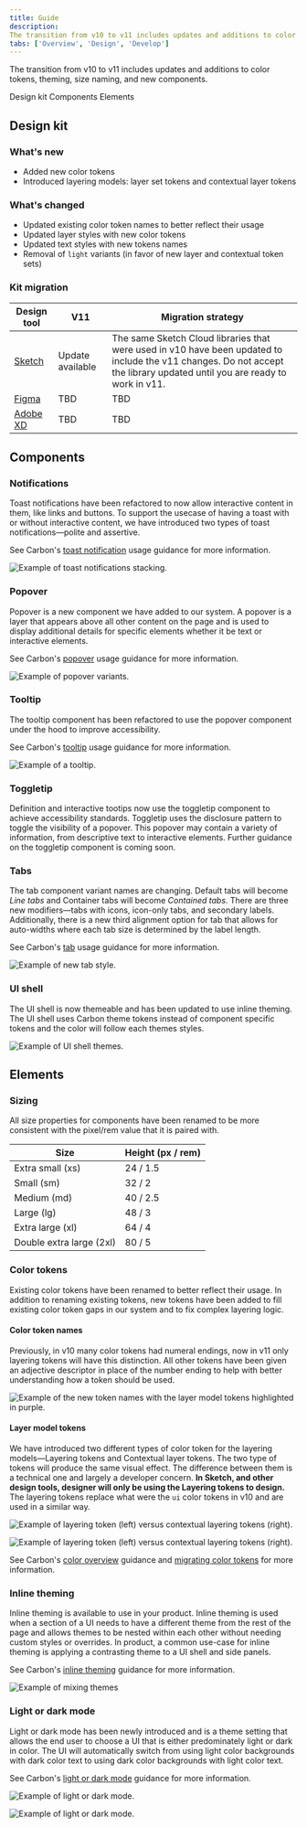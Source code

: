 ```yaml
---
title: Guide
description:
The transition from v10 to v11 includes updates and additions to color tokens, theming, and introduces beta kits to experiment with.
tabs: ['Overview', 'Design', 'Develop']
---
```


<PageDescription>

The transition from v10 to v11 includes updates and additions to color tokens,
theming, size naming, and new components.

</PageDescription>

<AnchorLinks>
  <AnchorLink>Design kit</AnchorLink>
  <AnchorLink>Components</AnchorLink>
  <AnchorLink>Elements</AnchorLink>
</AnchorLinks>

## Design kit

### What's new

- Added new color tokens
- Introduced layering models: layer set tokens and contextual layer tokens

### What's changed

- Updated existing color token names to better reflect their usage
- Updated layer styles with new color tokens
- Updated text styles with new tokens names
- Removal of `light` variants (in favor of new layer and contextual token sets)

### Kit migration

| Design tool                          | V11              | Migration strategy                                                                                                                                                         |
| ------------------------------------ | ---------------- | -------------------------------------------------------------------------------------------------------------------------------------------------------------------------- |
| [Sketch](/designing/kits/sketch)     | Update available | The same Sketch Cloud libraries that were used in v10 have been updated to include the v11 changes. Do not accept the library updated until you are ready to work in v11.  |
| [Figma](/designing/kits/figma)       | TBD              | TBD                                                                                                                                                                        |
| [Adobe XD](/designing/kits/adobe-xd) | TBD              | TBD                                                                                                                                                                        |

 <!---
### v11 Beta kit

Try out the v11 Beta Sketch kit that has been updated to reflect our color token
name changes and additional token layer sets and contextual layer sets. The v11
Beta kit is available in the White and Gray 100 themes.

<InlineNotification>
  Note: The v11 Beta kit is temporary and only available during our beta release
  timeframe. The existing v10 kits will be updated with these changes and
  additions once v11 is released to the general public.
</InlineNotification>

<Row className="resource-card-group">
<Column colLg={4} colMd={4} noGutterSm>
<ResourceCard
    subTitle="White theme (Beta)"
    href="sketch://add-library/cloud/fabc8814-ead2-4eeb-a893-ef3b6ea88875"
    actionIcon="download"
    >

<MdxIcon name="sketch" />

</ResourceCard>
</Column>
<Column colLg={4} colMd={4} noGutterSm>
<ResourceCard
    subTitle="Gray 100 theme (Beta)"
    actionIcon="download"
    href="sketch://add-library/cloud/9b33e49d-9b79-4696-9f57-c7a15c1e276a"
    >
      
<MdxIcon name="sketch" />

</ResourceCard>
</Column>
</Row>

--->

## Components

### Notifications

Toast notifications have been refactored to now allow interactive content in
them, like links and buttons. To support the usecase of having a toast with or
without interactive content, we have introduced two types of toast
notifications—polite and assertive.

See Carbon's
[toast notification](https://v11.carbondesignsystem.com/components/notification/usage/#toast-notifications)
usage guidance for more information.

<Row>
<Column colLg={8}>

![Example of toast notifications stacking.](images/05_toast_context_608.gif)

</Column>
</Row>

### Popover

Popover is a new component we have added to our system. A popover is a layer
that appears above all other content on the page and is used to display
additional details for specific elements whether it be text or interactive
elements.

See Carbon's
[popover](https://v11.carbondesignsystem.com/components/popover/usage/) usage
guidance for more information.

<Row>
<Column colLg={8}>

![Example of popover variants.](images/popover-usage-1.png)

</Column>
</Row>

### Tooltip

The tooltip component has been refactored to use the popover component under the
hood to improve accessibility.

See Carbon's
[tooltip](https://v11.carbondesignsystem.com/components/tooltip/usage/) usage
guidance for more information.

<Row>
<Column colLg={8}>

![Example of a tooltip.](images/tooltip-usage-1.png)

</Column>
</Row>

### Toggletip

Definition and interactive tootips now use the toggletip component to achieve
accessibility standards. Toggletip uses the disclosure pattern to toggle the
visibility of a popover. This popover may contain a variety of information, from
descriptive text to interactive elements. Further guidance on the toggletip
component is coming soon.

### Tabs

The tab component variant names are changing. Default tabs will become _Line
tabs_ and Container tabs will become _Contained tabs_. There are three new
modifiers—tabs with icons, icon-only tabs, and secondary labels. Additionally,
there is a new third alignment option for tab that allows for auto-widths where
each tab size is determined by the label length.

See Carbon's [tab](https://v11.carbondesignsystem.com/components/tabs/usage/)
usage guidance for more information.

<Row>
<Column colLg={8}>

![Example of new tab style.](images/contained-tabs.png)

</Column>
</Row>

### UI shell

The UI shell is now themeable and has been updated to use inline theming. The UI
shell uses Carbon theme tokens instead of component specific tokens and the
color will follow each themes styles.

<Row>
<Column colLg={8}>

![Example of UI shell themes.](images/ui-shell-themes.png)

</Column>
</Row>

## Elements

### Sizing

All size properties for components have been renamed to be more consistent with
the pixel/rem value that it is paired with.

| Size                     | Height (px / rem) |
| ------------------------ | ----------------- |
| Extra small (xs)         | 24 / 1.5          |
| Small (sm)               | 32 / 2            |
| Medium (md)              | 40 / 2.5          |
| Large (lg)               | 48 / 3            |
| Extra large (xl)         | 64 / 4            |
| Double extra large (2xl) | 80 / 5            |

### Color tokens

Existing color tokens have been renamed to better reflect their usage. In
addition to renaming existing tokens, new tokens have been added to fill
existing color token gaps in our system and to fix complex layering logic.

#### Color token names

Previously, in v10 many color tokens had numeral endings, now in v11 only
layering tokens will have this distinction. All other tokens have been given an
adjective descriptor in place of the number ending to help with better
understanding how a token should be used.

<Row>
<Column colLg={8}>

![Example of the new token names with the layer model tokens highlighted in purple.](images/color-implementation-layer-set-3.png)

</Column>
</Row>

#### Layer model tokens

We have introduced two different types of color token for the layering
models—Layering tokens and Contextual layer tokens. The two type of tokens will
produce the same visual effect. The difference between them is a technical one
and largely a developer concern. **In Sketch, and other design tools, designer
will only be using the Layering tokens to design.** The layering tokens replace
what were the `ui` color tokens in v10 and are used in a similar way.

<Row>
<Column colMd={6} colLg={6}>

![Example of layering token (left) versus contextual layering tokens (right).](images/color-implementation-compare-1.png)

</Column>
<Column colMd={6} colLg={6}>

![Example of layering token (left) versus contextual layering tokens (right).](images/color-implementation-compare-2.png)

</Column>
</Row>

See Carbon's
[color overview](https://v11.carbondesignsystem.com/guidelines/color/overview/)
guidance and
[migrating color tokens](https://github.com/carbon-design-system/carbon/blob/main/docs/migration/11.x-color.md)
for more information.

### Inline theming

Inline theming is available to use in your product. Inline theming is used when
a section of a UI needs to have a different theme from the rest of the page and
allows themes to be nested within each other without needing custom styles or
overrides. In product, a common use-case for inline theming is applying a
contrasting theme to a UI shell and side panels.

See Carbon's
[inline theming](https://v11.carbondesignsystem.com/guidelines/color/implementation#inline-theming)
guidance for more information.

<Row>
<Column colLg={8}>

![Example of mixing themes](images/color-implementation-inline-1.png)

</Column>
</Row>

### Light or dark mode

Light or dark mode has been newly introduced and is a theme setting that allows
the end user to choose a UI that is either predominately light or dark in color.
The UI will automatically switch from using light color backgrounds with dark
color text to using dark color backgrounds with light color text.

See Carbon's
[light or dark mode](https://v11.carbondesignsystem.com/guidelines/color/implementation#light-or-dark-mode)
guidance for more information.

<Row>
<Column colMd={6} colLg={6}>

![Example of light or dark mode.](images/light-or-dark-mode-1.png)

</Column>
<Column colMd={6} colLg={6}>

![Example of light or dark mode.](images/light-or-dark-mode-2.png)

</Column>
</Row>
